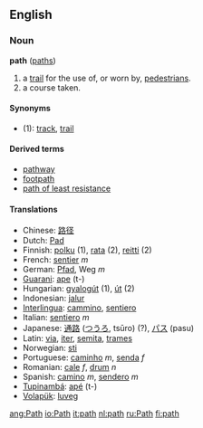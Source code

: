 ==English==
===Noun===
'''path''' ([[paths]])

#a [[trail]] for the use of, or worn by, [[pedestrian]]s.
#a course taken.

====Synonyms====
*(1): [[track]], [[trail]]

====Derived terms====
*[[pathway]]
*[[footpath]]
*[[path of least resistance]]

==== Translations ====
*Chinese: [[路径]]
*Dutch: [[Pad]]<!-- capitalised? -->
*Finnish: [[polku]] (1), [[rata]] (2), [[reitti]] (2)
*French: [[sentier]] ''m''
*German: [[Pfad]], Weg ''m''
*[[Guarani]]: [[ape]] (t-)
*Hungarian: [[gyalogút]] (1), [[út]] (2)
*Indonesian: [[jalur]]
*[[Interlingua]]: [[cammino]], [[sentiero]]
*Italian: [[sentiero]] ''m''
*Japanese: [[通路]] ([[つうろ]], tsūro) (?), [[パス]] (pasu)
*Latin: [[via]], [[iter]], [[semita]], [[trames]] 
*Norwegian: [[sti]]
*Portuguese: [[caminho]] ''m'', [[senda]] ''f''
*Romanian: [[cale]] ''f'', [[drum]] ''n''
*Spanish: [[camino]] ''m'', [[sendero]] ''m''
*[[Tupinambá]]: [[apé]] (t-)
*[[Volapük]]: [[luveg]]

[[ang:Path]]
[[io:Path]]
[[it:path]]
[[nl:path]]
[[ru:Path]]
[[fi:path]]